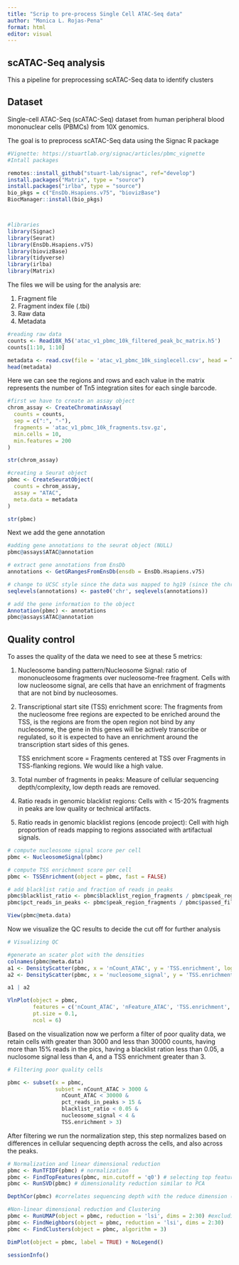 ```yaml
---
title: "Scrip to pre-process Single Cell ATAC-Seq data"
author: "Monica L. Rojas-Pena"
format: html
editor: visual
---
```


## scATAC-Seq analysis 

This a pipeline for preprocessing scATAC-Seq data to identify clusters

## Dataset

Single-cell ATAC-Seq (scATAC-Seq) dataset from human peripheral blood mononuclear cells (PBMCs) from 10X genomics.

The goal is to preprocess scATAC-Seq data using the Signac R package

```r
#Vignette: https://stuartlab.org/signac/articles/pbmc_vignette
#Intall packages

remotes::install_github("stuart-lab/signac", ref="develop")
install.packages("Matrix", type = "source")
install.packages("irlba", type = "source")
bio_pkgs = c("EnsDb.Hsapiens.v75", "biovizBase")
BiocManager::install(bio_pkgs)



#libraries
library(Signac)
library(Seurat)
library(EnsDb.Hsapiens.v75)
library(biovizBase)
library(tidyverse)
library(irlba)
library(Matrix)
```

The files we will be using for the analysis are:

1.  Fragment file
2.  Fragment index file (.tbi)
3.  Raw data
4.  Metadata

```r
#reading raw data
counts <- Read10X_h5('atac_v1_pbmc_10k_filtered_peak_bc_matrix.h5')
counts[1:10, 1:10]

metadata <- read.csv(file = 'atac_v1_pbmc_10k_singlecell.csv', head = T, row.names= 1)
head(metadata)
```

Here we can see the regions and rows and each value in the matrix represents the number of Tn5 integration sites for each single barcode. 

```r
#first we have to create an assay object
chrom_assay <- CreateChromatinAssay(
  counts = counts,
  sep = c(":", "-"),
  fragments = 'atac_v1_pbmc_10k_fragments.tsv.gz',
  min.cells = 10,
  min.features = 200
)

str(chrom_assay)

#creating a Seurat object
pbmc <- CreateSeuratObject(
  counts = chrom_assay,
  assay = "ATAC",
  meta.data = metadata
)

str(pbmc)


```

Next we add the gene annotation

```r
#adding gene annotations to the seurat object (NULL)
pbmc@assays$ATAC@annotation

# extract gene annotations from EnsDb
annotations <- GetGRangesFromEnsDb(ensdb = EnsDb.Hsapiens.v75)

# change to UCSC style since the data was mapped to hg19 (since the chromosomes are missing the chr prefix)
seqlevels(annotations) <- paste0('chr', seqlevels(annotations))

# add the gene information to the object
Annotation(pbmc) <- annotations
pbmc@assays$ATAC@annotation
```

## Quality control

To asses the quality of the data we need to see at these 5 metrics:

1.  Nucleosome banding pattern/Nucleosome Signal: ratio of mononucleosome fragments over nucleosome-free fragment. Cells with low nucleosome signal, are cells that have an enrichment of fragments that are not bind by nucleosomes.

2.  Transcriptional start site (TSS) enrichment score: The fragments from the nucleosome free regions are expected to be enriched around the TSS, is the regions are from the open region not bind by any nucleosome, the gene in this genes will be actively transcribe or regulated, so it is expected to have an enrichment around the transcription start sides of this genes.

    TSS enrichment score = Fragments centered at TSS over Fragments in TSS-flanking regions. We would like a high value.

3.  Total number of fragments in peaks: Measure of cellular sequencing depth/complexity, low depth reads are removed.

4.  Ratio reads in genomic blacklist regions: Cells with \< 15-20% fragments in peaks are low quality or technical artifacts.

5.  Ratio reads in genomic blacklist regions (encode project): Cell with high proportion of reads mapping to regions associated with artifactual signals.

```r
# compute nucleosome signal score per cell
pbmc <- NucleosomeSignal(pbmc)

# compute TSS enrichment score per cell
pbmc <- TSSEnrichment(object = pbmc, fast = FALSE)

# add blacklist ratio and fraction of reads in peaks
pbmc$blacklist_ratio <- pbmc$blacklist_region_fragments / pbmc$peak_region_fragments
pbmc$pct_reads_in_peaks <- pbmc$peak_region_fragments / pbmc$passed_filters * 100

View(pbmc@meta.data)

```

Now we visualize the QC results to decide the cut off for further analysis

```r
# Visualizing QC 

#generate an scater plot with the densities 
colnames(pbmc@meta.data)
a1 <- DensityScatter(pbmc, x = 'nCount_ATAC', y = 'TSS.enrichment', log_x = TRUE, quantiles = TRUE)
a2 <- DensityScatter(pbmc, x = 'nucleosome_signal', y = 'TSS.enrichment', log_x = TRUE, quantiles = TRUE)

a1 | a2

VlnPlot(object = pbmc, 
        features = c('nCount_ATAC', 'nFeature_ATAC', 'TSS.enrichment', 'nucleosome_signal', 'blacklist_ratio', 'pct_reads_in_peaks'),
        pt.size = 0.1,
        ncol = 6)
```

Based on the visualization now we perform a filter of poor quality data, we retain cells with greater than 3000 and less than 30000 counts, having more than 15% reads in the pics, having a blacklist ration less than 0.05, a nuclosome signal less than 4, and a TSS enrichment greater than 3.

```r
# Filtering poor quality cells 

pbmc <- subset(x = pbmc,
               subset = nCount_ATAC > 3000 &
                 nCount_ATAC < 30000 &
                 pct_reads_in_peaks > 15 & 
                 blacklist_ratio < 0.05 &
                 nucleosome_signal < 4 &
                 TSS.enrichment > 3)
```

After filtering we run the normalization step, this step normalizes based on differences in cellular sequencing depth across the cells, and also across the peaks.

```r


# Normalization and linear dimensional reduction
pbmc <- RunTFIDF(pbmc) # normalization
pbmc <- FindTopFeatures(pbmc, min.cutoff = 'q0') # selecting top features
pbmc <- RunSVD(pbmc) # dimensionality reduction similar to PCA

DepthCor(pbmc) #correlates sequencing depth with the reduce dimension (first component -technical variation, so we exclude this for following steps)
```

```r
#Non-linear dimensional reduction and Clustering
pbmc <- RunUMAP(object = pbmc, reduction = 'lsi', dims = 2:30) #excluding the first component 
pbmc <- FindNeighbors(object = pbmc, reduction = 'lsi', dims = 2:30)
pbmc <- FindClusters(object = pbmc, algorithm = 3)

DimPlot(object = pbmc, label = TRUE) + NoLegend()
```

```r
sessionInfo()
```
